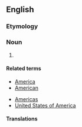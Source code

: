 {{also|americanization}}
==English==

===Etymology===
{{suffix|en|Americanize|ation}}

===Noun===
{{en-noun|~}}

# {{alternative spelling of|Americanisation|lang=en}}

====Related terms====
{{rel-top|terms related to Americanization}}
* [[America]]
* [[American]]
{{rel-mid}}
* [[Americas]]
* [[United States of America]]
{{rel-bottom}}

====Translations====
{{trans-see|Americanisation}}
